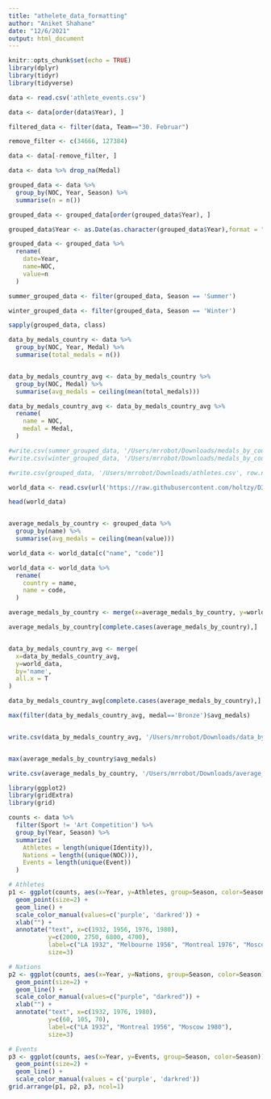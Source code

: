 ```yaml
---
title: "athelete_data_formatting"
author: "Aniket Shahane"
date: "12/6/2021"
output: html_document
---
```


```r
knitr::opts_chunk$set(echo = TRUE)
library(dplyr)
library(tidyr)
library(tidyverse)
```



```r
data <- read.csv('athlete_events.csv')

data <- data[order(data$Year), ]

filtered_data <- filter(data, Team=="30. Februar")

remove_filter <- c(34666, 127384)

data <- data[-remove_filter, ]

data <- data %>% drop_na(Medal)

grouped_data <- data %>%
  group_by(NOC, Year, Season) %>% 
  summarise(n = n())

grouped_data <- grouped_data[order(grouped_data$Year), ]

grouped_data$Year <- as.Date(as.character(grouped_data$Year),format = "%Y")

grouped_data <- grouped_data %>% 
  rename(
    date=Year,
    name=NOC,
    value=n
  )

summer_grouped_data <- filter(grouped_data, Season == 'Summer')

winter_grouped_data <- filter(grouped_data, Season == 'Winter')

sapply(grouped_data, class)

data_by_medals_country <- data %>%
  group_by(NOC, Year, Medal) %>% 
  summarise(total_medals = n())


data_by_medals_country_avg <- data_by_medals_country %>%
  group_by(NOC, Medal) %>% 
  summarise(avg_medals = ceiling(mean(total_medals)))

data_by_medals_country_avg <- data_by_medals_country_avg %>% 
  rename(
    name = NOC,
    medal = Medal,
  )

#write.csv(summer_grouped_data, '/Users/mrrobot/Downloads/medals_by_country_summer.csv', row.names = F)
#write.csv(winter_grouped_data, '/Users/mrrobot/Downloads/medals_by_country_winter.csv', row.names = F)

#write.csv(grouped_data, '/Users/mrrobot/Downloads/athletes.csv', row.names = F)
```

```r

world_data <- read.csv(url('https://raw.githubusercontent.com/holtzy/D3-graph-gallery/master/DATA/world_population.csv'))

head(world_data)


average_medals_by_country <- grouped_data %>% 
  group_by(name) %>%
  summarise(avg_medals = ceiling(mean(value)))

world_data <- world_data[c("name", "code")]

world_data <- world_data %>%
  rename(
    country = name,
    name = code,
  )

average_medals_by_country <- merge(x=average_medals_by_country, y=world_data, by='name', all.x=T)

average_medals_by_country[complete.cases(average_medals_by_country),]


data_by_medals_country_avg <- merge(
  x=data_by_medals_country_avg,
  y=world_data,
  by='name',
  all.x = T
)

data_by_medals_country_avg[complete.cases(average_medals_by_country),]

max(filter(data_by_medals_country_avg, medal=='Bronze')$avg_medals)


write.csv(data_by_medals_country_avg, '/Users/mrrobot/Downloads/data_by_medals_country_avg.csv', row.names = F)


max(average_medals_by_country$avg_medals)

write.csv(average_medals_by_country, '/Users/mrrobot/Downloads/average_medals_by_country.csv', row.names = F)

```


```r
library(ggplot2)
library(gridExtra)
library(grid)

counts <- data %>% 
  filter(Sport != 'Art Competition') %>%
  group_by(Year, Season) %>%
  summarize(
    Athletes = length(unique(Identity)),
    Nations = length((unique(NOC))),
    Events = length(unique(Event))
  )

# Athletes
p1 <- ggplot(counts, aes(x=Year, y=Athletes, group=Season, color=Season)) + 
  geom_point(size=2) + 
  geom_line() + 
  scale_color_manual(values=c('purple', 'darkred')) + 
  xlab("") + 
  annotate("text", x=c(1932, 1956, 1976, 1980),
           y=c(2000, 2750, 6800, 4700),
           label=c("LA 1932", "Melbourne 1956", "Montreal 1976", "Moscow 1980"),
           size=3) 

# Nations 
p2 <- ggplot(counts, aes(x=Year, y=Nations, group=Season, color=Season)) + 
  geom_point(size=2) + 
  geom_line() +
  scale_color_manual(values=c("purple", "darkred")) + 
  xlab("") + 
  annotate("text", x=c(1932, 1976, 1980),
           y=c(60, 105, 70),
           label=c("LA 1932", "Montreal 1956", "Moscow 1980"),
           size=3)

# Events
p3 <- ggplot(counts, aes(x=Year, y=Events, group=Season, color=Season)) + 
  geom_point(size=2) + 
  geom_line() + 
  scale_color_manual(values = c('purple', 'darkred')) 
grid.arrange(p1, p2, p3, ncol=1)
```